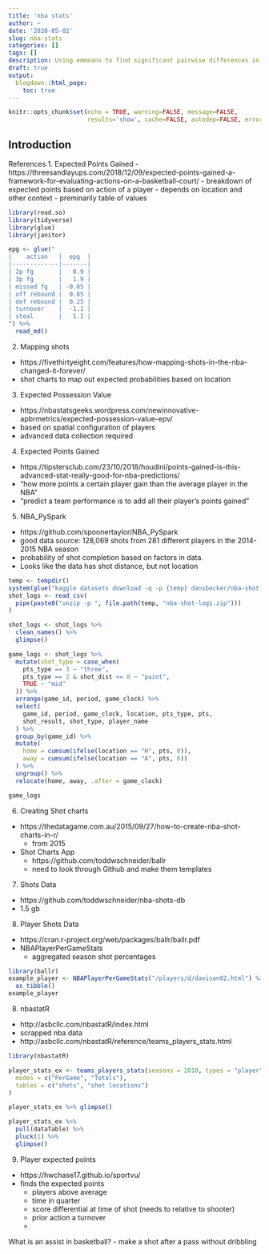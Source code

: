 ```yaml
---
title: 'nba stats'
author: ~
date: '2020-05-02'
slug: nba-stats
categories: []
tags: []
description: Using emmeans to find significant pairwise differences in categorical variables. Also how contrasts work in R.
draft: true
output:
  blogdown::html_page:
    toc: true
---
```


```r
knitr::opts_chunk$set(echo = TRUE, warning=FALSE, message=FALSE,
                      results='show', cache=FALSE, autodep=FALSE, error = TRUE)
```

## Introduction

References
1. Expected Points Gained
- https://threesandlayups.com/2018/12/09/expected-points-gained-a-framework-for-evaluating-actions-on-a-basketball-court/
- breakdown of expected points based on action of a player
- depends on location and other context
- preminarily table of values

```r
library(read.so)
library(tidyverse)
library(glue)
library(janitor)

epg <- glue("
|    action   |  epg  |
|-------------|-------|
| 2p fg       |   0.9 |
| 3p fg       |   1.9 |
| missed fg   | -0.85 |
| off rebound |  0.85 |
| def rebound |  0.25 |
| turnover    |  -1.1 |
| steal       |   1.1 |
") %>%
  read_md()
```

2. Mapping shots
- https://fivethirtyeight.com/features/how-mapping-shots-in-the-nba-changed-it-forever/
- shot charts to map out expected probabilities based on location

3. Expected Possession Value
- https://nbastatsgeeks.wordpress.com/newinnovative-apbrmetrics/expected-possession-value-epv/
- based on spatial configuration of players
- advanced data collection required

4. Expected Points Gained
- https://tipstersclub.com/23/10/2018/houdini/points-gained-is-this-advanced-stat-really-good-for-nba-predictions/
- "how more points a certain player gain than the average player in the NBA"
- "predict a team performance is to add all their player’s points gained"

5. NBA_PySpark
- https://github.com/spoonertaylor/NBA_PySpark
- good data source:
  128,069 shots from 281 different players in the 2014-2015 NBA season
- probability of shot completion based on factors in data.
- Looks like the data has shot distance, but not location

```r
temp <- tempdir()
system(glue("kaggle datasets download -q -p {temp} dansbecker/nba-shot-logs"))
shot_logs <- read_csv(
  pipe(paste0("unzip -p ", file.path(temp, "nba-shot-logs.zip")))
)

shot_logs <- shot_logs %>%
  clean_names() %>%
  glimpse()

game_logs <- shot_logs %>%
  mutate(shot_type = case_when(
    pts_type == 3 ~ "three",
    pts_type == 2 & shot_dist <= 8 ~ "paint",
    TRUE ~ "mid"
  )) %>%
  arrange(game_id, period, game_clock) %>%
  select(
    game_id, period, game_clock, location, pts_type, pts,
    shot_result, shot_type, player_name
  ) %>%
  group_by(game_id) %>%
  mutate(
    home = cumsum(ifelse(location == "H", pts, 0)),
    away = cumsum(ifelse(location == "A", pts, 0))
  ) %>%
  ungroup() %>%
  relocate(home, away, .after = game_clock)

game_logs
```

6. Creating Shot charts
- https://thedatagame.com.au/2015/09/27/how-to-create-nba-shot-charts-in-r/
  - from 2015
- Shot Charts App
  - https://github.com/toddwschneider/ballr
  - need to look through Github and make them templates

7. Shots Data
- https://github.com/toddwschneider/nba-shots-db
- 1.5 gb

8. Player Shots Data
- https://cran.r-project.org/web/packages/ballr/ballr.pdf
- NBAPlayerPerGameStats
	- aggregated season shot percentages

```r
library(ballr)
example_player <- NBAPlayerPerGameStats("/players/d/davisan02.html") %>%
  as_tibble()
example_player
```

8. nbastatR
- http://asbcllc.com/nbastatR/index.html
- scrapped nba data
- http://asbcllc.com/nbastatR/reference/teams_players_stats.html

```r
library(nbastatR)

player_stats_ex <- teams_players_stats(seasons = 2018, types = "player",
  modes = c("PerGame", "Totals"),
  tables = c("shots", "shot locations")
)

player_stats_ex %>% glimpse()
```

```r
player_stats_ex %>%
  pull(dataTable) %>%
  pluck(1) %>%
  glimpse()
```

9. Player expected points
- https://hwchase17.github.io/sportvu/
- finds the expected points
  - players above average
  - time in quarter
  - score differential at time of shot (needs to relative to shooter)
  - prior action a turnover
  -

What is an assist in basketball?
- make a shot after a pass without dribbling
